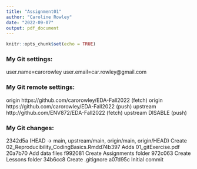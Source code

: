 ```yaml
---
title: "Assignment01"
author: "Caroline Rowley"
date: "2022-09-07"
output: pdf_document
---
```


```r
knitr::opts_chunk$set(echo = TRUE)
```
### My Git settings:
user.name=carorowley
user.email=car.rowley@gmail.com

### My Git remote settings:
origin  https://github.com/carorowley/EDA-Fall2022 (fetch)
origin  https://github.com/carorowley/EDA-Fall2022 (push)
upstream        http://github.com/ENV872/EDA-Fall2022 (fetch)
upstream        DISABLE (push)

### My Git changes:
2342d5a (HEAD -> main, upstream/main, origin/main, origin/HEAD) Create 02_Reproducibility_CodingBasics.Rmdd74b397 Adds 01_gitExercise.pdf
20a7b70 Add data files
f992081 Create Assignments folder
972c063 Create Lessons folder
34b6cc8 Create .gitignore
a07d95c Initial commit